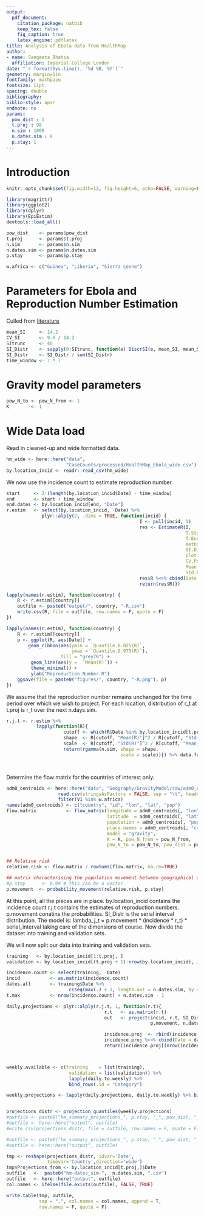 ```yaml
---
output: 
  pdf_document:
    citation_package: natbib
    keep_tex: false
    fig_caption: true
    latex_engine: pdflatex
title: Analysis of Ebola data from HealthMap
author:
- name: Sangeeta Bhatia
  affiliation: Imperial College London
date: "`r format(Sys.time(), '%d %B, %Y')`"
geometry: margin=1in
fontfamily: mathpazo
fontsize: 11pt
spacing: double
bibliography: 
biblio-style: apsr
endnote: no
params:
  pow_dist : 1
  t.proj : 98
  n.sim : 1000
  n.dates.sim : 8
  p.stay: 1
---
```


# Introduction

```r
knitr::opts_chunk$set(fig.width=12, fig.height=6, echo=FALSE, warning=FALSE, message=FALSE, fig.path = "figures/")

```


```r
library(magrittr)
library(ggplot2)
library(dplyr)
library(EpiEstim)
devtools::load_all()

pow_dist    <- params$pow_dist
t.proj      <- params$t.proj
n.sim       <- params$n.sim
n.dates.sim <- params$n.dates.sim
p.stay      <- params$p.stay

```

```r

w.africa <- c("Guinea", "Liberia", "Sierra Leone")

```
# Parameters for Ebola and Reproduction Number Estimation

Culled from [literature](http://www.nejm.org/doi/suppl/10.1056/NEJMc1414992/suppl_file/nejmc1414992_appendix.pdf)


```r

mean_SI     <- 14.2
CV_SI       <- 9.6 / 14.2
SItrunc     <- 40
SI_Distr    <- sapply(0:SItrunc, function(e) DiscrSI(e, mean_SI, mean_SI * CV_SI))
SI_Distr    <- SI_Distr / sum(SI_Distr)
time_window <- 7 * 7

```

# Gravity model parameters

```r

pow_N_to <- pow_N_from <- 1
K        <- 1

```

# Wide Data load

Read in cleaned-up and wide formatted data. 

```r
hm_wide <- here::here("data",
                      "CaseCounts/processed/HealthMap_Ebola_wide.csv")
by.location_incid <- readr::read_csv(hm_wide)

```
We now use the incidence count to estimate reproduction number.

```r

start     <- 2:(length(by.location_incid$Date) - time_window)
end       <- start + time_window
end.dates <- by.location_incid[end, "Date"]
r.estim   <- select(by.location_incid, -Date) %>%
             plyr::alply(2, .dims = TRUE, function(incid) {
                                                 I <- pull(incid, 1)
                                                 res <- EstimateR(I,
                                                                  T.Start = start,
                                                                  T.End = end,
                                                                  method = "NonParametricSI",
                                                                  SI.Distr = SI_Distr,
                                                                  plot = FALSE,
                                                                  CV.Posterior = 1,
                                                                  Mean.Prior = 1,
                                                                  Std.Prior = 0.5)
                                                 res$R %<>% cbind(Date = end.dates)
                                                 return(res$R)})

```

```r

lapply(names(r.estim), function(country) {
    R <- r.estim[[country]]
    outfile <- paste0("output/", country, "-R.csv")
    write.csv(R, file = outfile, row.names = F, quote = F)
})


```

```r

lapply(names(r.estim), function(country) {
    R <- r.estim[[country]]
    p <- ggplot(R, aes(Date)) +
        geom_ribbon(aes(ymin = `Quantile.0.025(R)`,
                        ymax = `Quantile.0.975(R)`),
                    fill = "grey70") +
         geom_line(aes(y =  `Mean(R)`)) +
         theme_minimal() +
         ylab("Reproduction Number R")
    ggsave(file = paste0("figures/", country, "-R.png"), p)
})

```
We assume that the reproduction number remains unchanged for the time
period over which we wish to project. For each location, distribution of
r_t at t.proj is r_t over the next n.days.sim.


```r

r.j.t <- r.estim %>%
           lapply(function(R){
                     cutoff <- which(R$Date %in% by.location_incid[t.proj, "Date"])
                     shape  <- R[cutoff, "Mean(R)"]^2 / R[cutoff, "Std(R)"]^2
                     scale  <- R[cutoff, "Std(R)"]^2 / R[cutoff, "Mean(R)"]
                     return(rgamma(n.sim, shape = shape,
                                          scale = scale))}) %>% data.frame




```

Determine the flow matrix for the countries of interest only.

```r


adm0_centroids <- here::here("data", "Geography/GravityModel/raw/adm0_centroids.tsv") %>%
                   read.csv(stringsAsFactors = FALSE, sep = "\t", header = FALSE) %>%
                   filter(V1 %in% w.africa)
names(adm0_centroids) <- c("country", "id", "lon", "lat", "pop")
flow.matrix           <- flow_matrix(longitude = adm0_centroids[, "lon"],
                                     latitude  = adm0_centroids[, "lat"],
                                     population = adm0_centroids[, "pop"],
                                     place.names = adm0_centroids[, "country"],
                                     model = "gravity",
                                     K = K, pow_N_from = pow_N_from,
                                     pow_N_to = pow_N_to, pow_dist = pow_dist)


## Relative risk
relative.risk <- flow.matrix / rowSums(flow.matrix, na.rm=TRUE)

## matrix characterising the population movement between geographical units
#p.stay      <- 0.99 # this can be a vector
p.movement  <- probability_movement(relative.risk, p.stay)

```


At this point, all the pieces are in place. by.location_incid contains the incidence count
r.j.t contains the estimates of reproduction numbers.
p.movement conatins the probabilities.
SI_Distr is the serial interval distribution.
The model is: lambda_j_t = p.movement * (incidence * r_t) * serial_interval
taking care of the dimensions of course. Now divide the dataset into
training and validation sets.

We will now split our data into training and validation sets.

```r

training   <- by.location_incid[1:t.proj, ]
validation <- by.location_incid[(t.proj + 1):nrow(by.location_incid), ]

```

```r

incidence.count <- select(training, -Date)
incid           <- as.matrix(incidence.count)
dates.all       <- training$Date %>%
                       c(seq(max(.) + 1, length.out = n.dates.sim, by = 1))
t.max           <- nrow(incidence.count) + n.dates.sim - 1

daily.projections <- plyr::alply(r.j.t, 1, function(r.t){
                                    r.t   <- as.matrix(r.t)
                                    out   <- project(incid, r.t, SI_Distr,
                                                     p.movement, n.dates.sim)

                                    incidence.proj  <- rbind(incidence.count, out)
                                    incidence.proj %<>% cbind(Date = dates.all)
                                    return(incidence.proj[(nrow(incidence.count) + 1):t.max, ])})




```


```r

weekly.available <- c(training    = list(training),
                       validation = list(validation)) %>%
                       lapply(daily.to.weekly) %>%
                       bind_rows(.id = "Category")

weekly.projections <- lapply(daily.projections, daily.to.weekly) %>% bind_rows(.)


projections_distr <- projection_quantiles(weekly.projections)
#outfile <- paste0("hm_summary_projections_", p.stay, "_", pow_dist, "_", t.proj, ".csv")
#outfile <- here::here("output", outfile)
#write.csv(projections_distr, file = outfile, row.names = F, quote = F)

#outfile <- paste0("hm_summary_projections_", p.stay, "_", pow_dist, "_", t.proj, ".png")
#outfile <- here::here("output", outfile)


```

```r

tmp <- reshape(projections_distr, idvar='Date',
               timevar='Country',direction='wide')
tmp$Projections_from <- by.location_incid[t.proj,]$Date
outfile   <-  paste0("hm-dates_sim-",  n.dates.sim, ".csv")
outfile   <- here::here("output", outfile) 
col.names <- ifelse(file.exists(outfile), FALSE, TRUE)

write.table(tmp, outfile,  
            sep = ",", col.names = col.names, append = T,
            row.names = F, quote = F)

```
